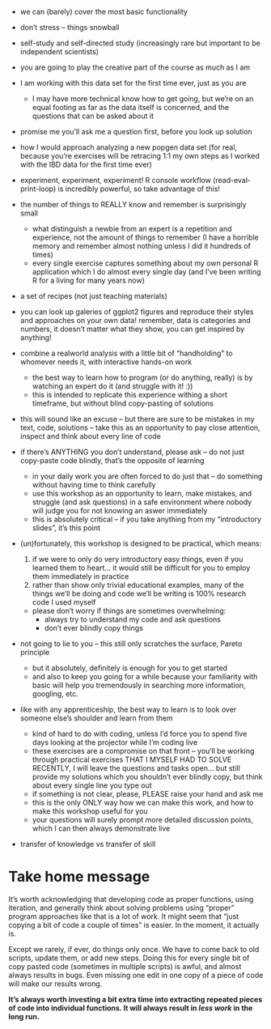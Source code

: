 - we can (barely) cover the most basic functionality

- don't stress -- things snowball

- self-study and self-directed study (increasingly rare but important to be independent scientists)

- you are going to play the creative part of the course as much as I am

- I am working with this data set for the first time ever, just as you are
  - I may have more technical know how to get going, but we're on an equal
  footing as far as the data itself is concerned, and the questions that
  can be asked about it
  
- promise me you'll ask me a question first, before you look up solution

- how I would approach analyzing a new popgen data set (for real, because
you're exercises will be retracing 1:1 my own steps as I worked with the
IBD data for the first time ever)

- experiment, experiment, experiment! R console workflow (read-eval-print-loop)
is incredibly powerful, so take advantage of this!

- the number of things to REALLY know and remember is surprisingly small
  - what distinguish a newbie from an expert is a repetition and experience,
    not the amount of things to remember (I have a horrible memory and remember
    almost nothing unless I did it hundreds of times)
  - every single exercise captures something about my own personal R application
  which I do almost every single day (and I've been writing R for a living for
  many years now)
  
- a set of recipes (not just teaching materials)

- you can look up galeries of ggplot2 figures and reproduce their styles
and approaches on your own data! remember, data is categories and numbers,
it doesn't matter what they show, you can get inspired by anything!


- combine a realworld analysis with a little bit of "handholding" to whomever
needs it, with interactive hands-on work
  - the best way to learn how to program (or do anything, really) is by
  watching an expert do it (and struggle with it! :))
  - this is intended to replicate this experience withing a short timeframe,
  but without blind copy-pasting of solutions
  
- this will sound like an excuse -- but there are sure to be mistakes in my
text, code, solutions -- take this as an opportunity to pay close attention,
inspect and think about every line of code

- if there's ANYTHING you don't understand, please ask -- do not just copy-paste
code blindly, that's the opposite of learning
  - in your daily work you are often forced to do just that -- do something without
  having time to think carefully
  - use this workshop as an opportunity to learn, make mistakes, and struggle
  (and ask questions) in a safe environment where nobody will judge you for
  not knowing an aswer immediately
  - this is absolutely critical -- if you take anything from my "introductory
  slides", it's this point
  
- (un)fortunately, this workshop is designed to be practical, which means:
  1. if we were to only do very introductory easy things, even if you learned
  them to heart... it would still be difficult for you to employ them immediately
  in practice
  2. rather than show only trivial educational examples, many of the things we'll
  be doing and code we'll be writing is 100% research code I used myself
  - please don't worry if things are sometimes overwhelming:
    - always try to understand my code and ask questions
    - don't ever blindly copy things
  
- not going to lie to you -- this still only scratches the surface, Pareto principle
  - but it absolutely, definitely is enough for you to get started
  - and also to keep you going for a while because your familiarity with
  basic will help you tremendously in searching more information, googling, etc.
  
- like with any apprenticeship, the best way to learn is to look over someone
else's shoulder and learn from them
  - kind of hard to do with coding, unless I'd force you to spend five days
  looking at the projector while I'm coding live
  - these exercises are a compromise on that front -- you'll be working through
  practical exercises THAT I MYSELF HAD TO SOLVE RECENTLY, I will leave the
  questions and tasks open... but still provide my solutions which you shouldn't
  ever blindly copy, but think about every single line you type out
  - if something is not clear, please, PLEASE raise your hand and ask me
  - this is the only ONLY way how we can make this work, and how to make this
  workshop useful for you
  - your questions will surely prompt more detailed discussion points, which
  I can then always demonstrate live
  
- transfer of knowledge vs transfer of skill

# Take home message

It's worth acknowledging that developing code as proper functions, using iteration,
and generally think about solving problems using "proper" program approaches
like that is a lot of work. It might seem that "just copying a bit of code
a couple of times" is easier. In the moment, it actually is.

Except we rarely, if ever, do things only once. We have to come back to old
scripts, update them, or add new steps. Doing this for every single bit of
copy pasted code (sometimes in multiple scripts) is awful, and almost always
results in bugs. Even missing one edit in one copy of a piece of code will
make our results wrong.

**It's always worth investing a bit extra time into extracting repeated
pieces of code into individual functions. It will always result in _less work_
in the long run.**

